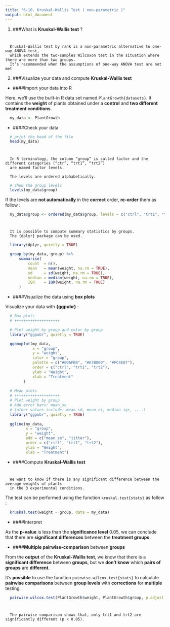 ```yaml
---
title: "6-10. Kruskal-Wallis Test ( non-parametric )"
output: html_document
---
```


(@) ###What is **Kruskal-Wallis test** ?

#
      Kruskal-Wallis test by rank is a non-parametric alternative to one-way ANOVA test, 
      which extends the two-samples Wilcoxon test in the situation where there are more than two groups. 
      It’s recommended when the assumptions of one-way ANOVA test are not met


(@) ###Visualize your data and compute **Kruskal-Wallis test**

+ ####Import your data into R

Here, we’ll use the built-in R data set named `PlantGrowth{datasets}`. 
It contains the **weight** of plants obtained under a **control** and **two different treatment conditions**.

```r
  my_data <- PlantGrowth
```


+ ####Check your data

```r
  # print the head of the file
  head(my_data)
```

#
      In R terminology, the column “group” is called factor and the different categories (“ctr”, “trt1”, “trt2”) 
      are named factor levels. 
      
      The levels are ordered alphabetically.

```r
  # Show the group levels
  levels(my_data$group)
```

If the levels are **not automatically** in the **correct** order, **re-order** them as follow :

```r
  my_data$group <- ordered(my_data$group, levels = c("ctrl", "trt1", "trt2"))
```

#
      It is possible to compute summary statistics by groups.
      The {dplyr} package can be used.

```r
  library(dplyr, quietly = TRUE)

  group_by(my_data, group) %>%
      summarise(
          count  = n(),
          mean   = mean(weight, na.rm = TRUE),
          sd     = sd(weight, na.rm = TRUE),
          median = median(weight, na.rm = TRUE),
          IQR    = IQR(weight, na.rm = TRUE)
      )
```


+ ####Visualize the data using **box plots**

Visualize your data with **{ggpubr}** :

```r
  # Box plots
  # ++++++++++++++++++++

  # Plot weight by group and color by group
  library("ggpubr", quietly = TRUE)

  ggboxplot(my_data, 
            x = "group", 
            y = "weight", 
            color = "group", 
            palette = c("#00AFBB", "#E7B800", "#FC4E07"),
            order = c("ctrl", "trt1", "trt2"),
            ylab = "Weight", 
            xlab = "Treatment"
        )
  
  # Mean plots
  # ++++++++++++++++++++
  # Plot weight by group
  # Add error bars: mean_se
  # (other values include: mean_sd, mean_ci, median_iqr, ....)
  library("ggpubr", quietly = TRUE)
  
  ggline(my_data, 
         x = "group", 
         y = "weight", 
         add = c("mean_se", "jitter"), 
         order = c("ctrl", "trt1", "trt2"),
         ylab = "Weight", 
         xlab = "Treatment")
```


+ ####Compute **Kruskal-Wallis test**

#
      We want to know if there is any significant difference between the average weights of plants 
      in the 3 experimental conditions.

The test can be performed using the function `kruskal.test{stats}` as follow :

```r
  kruskal.test(weight ~ group, data = my_data)
```


+ ####Interpret

As the **p-value** is less than the **significance level** 0.05, 
we can conclude that there are **significant differences** between the **treatment groups**.


+ ####**Multiple pairwise-comparison** between **groups**

From the **output** of the **Kruskal-Wallis test**, we know that there is a **significant difference** between **groups**, 
but we **don’t know** which **pairs of groups** are **different**.

It’s **possible** to use the function `pairwise.wilcox.test{stats}` to calculate **pairwise comparisons** 
between **group levels** with **corrections** for **multiple** testing.

```r
  pairwise.wilcox.test(PlantGrowth$weight, PlantGrowth$group, p.adjust.method = "BH")
```

#
      The pairwise comparison shows that, only trt1 and trt2 are significantly different (p < 0.05).
